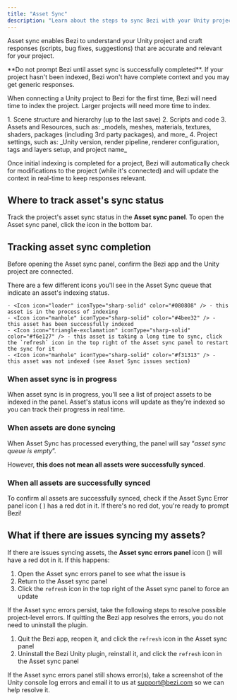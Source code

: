 ```yaml
---
title: "Asset Sync"
description: "Learn about the steps to sync Bezi with your Unity project to get customized AI assistance"
---
```


Asset sync enables Bezi to understand your Unity project and craft responses (scripts, bug fixes, suggestions) that are accurate and relevant for your project.

<Warning>
  **Do not prompt Bezi until asset sync is successfully completed**. If your project hasn't been indexed, Bezi won't have complete context and you may get generic responses.
</Warning>

When connecting a Unity project to Bezi for the first time, Bezi will need time to index the project. Larger projects will need more time to index.

<Accordion title="What parts of a project can Bezi index? ">
  1. Scene structure and hierarchy (up to the last save)
  2. Scripts and code
  3. Assets and Resources, such as: _models, meshes, materials, textures, shaders, packages (including 3rd party packages), and more_
  4. Project settings, such as: _Unity version, render pipeline, renderer configuration, tags and layers setup, and project name_
</Accordion>

Once initial indexing is completed for a project, Bezi will automatically check for modifications to the project (while it's connected) and will update the context in real-time to keep responses relevant.

## Where to track asset's sync status

Track the project's asset sync status in the **Asset sync panel**. To open the Asset sync panel, click the <Icon icon="pancakes" iconType="sharp-solid" color="#020202" /> icon in the bottom bar.

## Tracking asset sync completion

Before opening the Asset sync panel, confirm the Bezi app and the Unity project are connected.

<AccordionGroup>
  <Accordion title="Asset sync panel icons">
    There are a few different icons you'll see in the Asset Sync queue that indicate an asset's indexing status.

    - <Icon icon="loader" iconType="sharp-solid" color="#080808" /> - this asset is in the process of indexing
    - <Icon icon="manhole" iconType="sharp-solid" color="#4bee32" /> - this asset has been successfully indexed
    - <Icon icon="triangle-exclamation" iconType="sharp-solid" color="#f6e127" /> - this asset is taking a long time to sync, click the `refresh` icon in the top right of the Asset sync panel to restart the sync for it
    - <Icon icon="manhole" iconType="sharp-solid" color="#f31313" /> - this asset was not indexed (see Asset Sync issues section)
  </Accordion>
</AccordionGroup>

### When asset sync is in progress

When asset sync is in progress, you’ll see a list of project assets to be indexed in the panel. Asset's status icons will update as they're indexed so you can track their progress in real time.

### When assets are done syncing

When Asset Sync has processed everything, the panel will say “_asset sync queue is empty_”.

However, **this does not mean all assets were successfully synced**.

### When all assets are successfully synced

To confirm all assets are successfully synced, check if the Asset Sync Error panel icon ( <Icon icon="bug" iconType="sharp-solid" color="#050404" /> ) has a red dot in it. If there's no red dot, you're ready to prompt Bezi\!

## What if there are issues syncing my assets?

If there are issues syncing assets, the **Asset sync errors panel** icon (<Icon icon="bug" iconType="sharp-solid" color="#030303" />) will have a red dot in it. If this happens:

1. Open the Asset sync errors panel to see what the issue is
2. Return to the Asset sync panel
3. Click the `refresh` icon in the top right of the Asset sync panel to force an update

If the Asset sync errors persist, take the following steps to resolve possible project-level errors. If quitting the Bezi app resolves the errors, you do not need to uninstall the plugin.

1. Quit the Bezi app, reopen it, and click the `refresh` icon in the Asset sync panel
2. Uninstall the Bezi Unity plugin, reinstall it, and click the `refresh` icon in the Asset sync panel

If the Asset sync errors panel still shows error(s), take a screenshot of the Unity console log errors and email it to us at [support@bezi.com](mailto:support@bezi.com) so we can help resolve it.